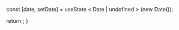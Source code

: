 

  const [date, setDate] = useState < Date | undefined > (new Date());

return <Calendar mode="single" selected={date} onSelect={setDate} className="rounded-md border" />;
}

<div>
  <CalendarDemo />
</div>
